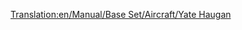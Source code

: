 [[Translation:en/Manual/Base Set/Aircraft/Yate Haugan]]

{{nl/Manual/Base Set/Aircraft/Vliegtuig|Name=Yate Haugan
|Image=[[File:en/Manual/Base Set/Aircraft/BAC-AërospatialConcorde.png|Yate Haugan]]
|Cost=153,808 (307.616)
|Speed=2,330 kph (1,448 MPH)
|Annual=7,031 (14.062) 	
|Designed=1968
|Lifespan=25
|Capacity=100 passagiers & 20 zakken post
|Description=Het eerste supersonische vliegtuig. Astronomisch duur met hoge onderhoudskosten. Zeer nuttig voor routes die de hele kaart oversteken.
|Real-lifeWikilink=Concorde
|Real-life=[https://www.wikipedia.org/wiki/Concorde BAC-Aérospatiale Concorde]
}}